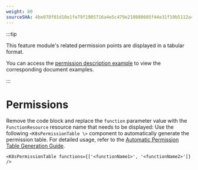 ```yaml
---
weight: 80
sourceSHA: 4be078f01d10e1fe79f1905716a4e5c479e210880605f44e31f19b5112a48feb
---
```


:::tip

This feature module's related permission points are displayed in a tabular format.

You can access the [permission description example](https://product-doc-guide.alauda.cn/template/permissions/example.html) to view the corresponding document examples.

:::

# Permissions

Remove the code block and replace the `function` parameter value with the `FunctionResource` resource name that needs to be displayed:
Use the following `<K8sPermissionTable \>` component to automatically generate the permission table. For detailed usage, refer to the [Automatic Permission Table Generation Guide](https://product-doc-guide.alauda.cn/guide/auto_gen_permissions.html).

```mdx
<K8sPermissionTable functions={['<functionName1>', '<functionName2>']} />
```
